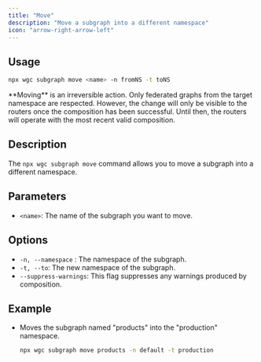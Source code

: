 ```yaml
---
title: "Move"
description: "Move a subgraph into a different namespace"
icon: "arrow-right-arrow-left"
---
```


## Usage

```bash
npx wgc subgraph move <name> -n fromNS -t toNS
```

<Note>
  **Moving** is an irreversible action. Only federated graphs from the target namespace are respected. However, the change will only be visible to the routers once the composition has been successful. Until then, the routers will operate with the most recent valid composition.
</Note>

## Description

The `npx wgc subgraph move` command allows you to move a subgraph into a different namespace.

## Parameters

- `<name>`: The name of the subgraph you want to move.

## Options

- `-n, --namespace` : The namespace of the subgraph.
- `-t, --to`: The new namespace of the subgraph.
- `--suppress-warnings`: This flag suppresses any warnings produced by composition.

## Example

- Moves the subgraph named "products" into the "production" namespace.

  ```bash
  npx wgc subgraph move products -n default -t production
  ```